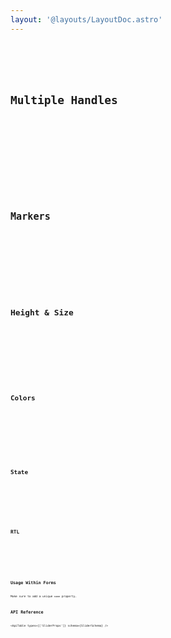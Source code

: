 ```yaml
---
layout: '@layouts/LayoutDoc.astro'
---
```




<Preview client:load>
	<Fragment slot="preview">
		<Example client:load />
	</Fragment>
	<Fragment slot="code">
		<Code code={ExampleRaw} lang="svelte" />
	</Fragment>
</Preview>

## Multiple Handles

<Preview client:load>
	<Fragment slot="preview">
		<ExampleMulti client:load />
	</Fragment>
	<Fragment slot="code">
		<Code code={ExampleMultiRaw} lang="svelte" />
	</Fragment>
</Preview>

## Markers

<Preview client:load>
	<Fragment slot="preview">
		<ExampleMarkers client:load />
	</Fragment>
	<Fragment slot="code">
		<Code code={ExampleMarkersRaw} lang="svelte" />
	</Fragment>
</Preview>

## Height & Size

<Preview client:load>
	<Fragment slot="preview">
		<ExampleHeight client:load />
	</Fragment>
	<Fragment slot="code">
		<Code code={ExampleHeightRaw} lang="svelte" />
	</Fragment>
</Preview>

## Colors

<Preview client:load>
	<Fragment slot="preview">
		<ExampleColors client:load />
	</Fragment>
	<Fragment slot="code">
		<Code code={ExampleColorsRaw} lang="svelte" />
	</Fragment>
</Preview>

## State

<Preview client:load>
	<Fragment slot="preview">
		<ExampleState client:load />
	</Fragment>
	<Fragment slot="code">
		<Code code={ExampleStateRaw} lang="svelte" />
	</Fragment>
</Preview>

## RTL

<Preview client:load>
	<Fragment slot="preview">
		<ExampleRtl client:load />
	</Fragment>
	<Fragment slot="code">
		<Code code={ExampleRtlRaw} lang="svelte" />
	</Fragment>
</Preview>

## Usage Within Forms

Make sure to add a unique `name` property.

## API Reference

<ApiTable types={['SliderProps']} schema={SliderSchema} />
